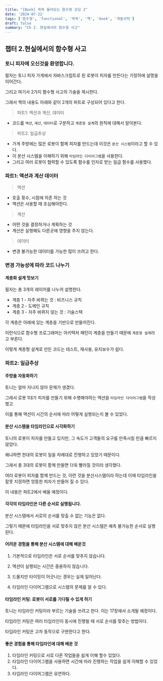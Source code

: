 ```yaml
---
title: "[Book] 쏙쏙 들어오는 함수형 코딩 2"
date: '2024-07-22'
tags: ['함수형', 'functional', '쏙쏙', '책', 'book', '개발서적']
draft: false
summary: "Ch 2. 현실에서의 함수형 사고"
---
```



## 챕터 2.현실에서의 함수형 사고 

### 토니 피자에 오신것을 환영합니다.

필자는 토니 피자 가게에서 자바스크립트로 된 로봇이 피자를 만든다는 가정하에 설명을 이어간다.

그리고 여기서 2가지 함수형 사고의 기술을 제시한다. 

그래서 책의 내용도 아래와 같이 2개의 파트로 구성되어 있다고 한다.

> 파트1: 액션과 계산, 데이터
- 코드를 `액션`, `계산`, `데이터`로 구분하고 `계층형 설계`의 원칙에 대해서 알아본다. 

> 파트2: 일급추상
- 가게 주방에는 많은 로봇이 함께 피자를 만드는데 이것은 `분산 시스템`이라고 할 수 있다.
- 이 분산 시스템을 이해하기 위해 `타임라인 다이어그램`을 사용한다.
- 그리고 여러 로봇이 협력할 수 있도록 함수를 인자로 받는 일급 함수를 사용했다.

### 파트1: 액션과 계산 데이터
> 액션
- 호출 횟수, 시점에 의존 하는 것
- 액션은 사용할 때 조심해야한다.

> 계산
- 어떤 것을 결정하거나 계획하는 것
- 계산은 실행해도 다른곳에 영향을 주지 않는다.

> 데이터
- 변경 불가능한 데이터를 가능한 많이 쓰려고 한다.

### 변경 가능성에 따라 코드 나누기
#### 계층화 설계 맛보기

필자는 총 3개의 레이어를 나누어 설명한다.

- 계층 1 - 자주 바뀌는 것 : 비즈니스 규칙
- 계층 2 - 도메인 규칙
- 계층 3 - 자주 바뀌지 않는 것 : 기술스택

각 계층은 아래에 있는 계층을 기반으로 만들어진다.

이런식으로 함수형 프로그래머는 아키텍처 패턴이 계층을 만들기 때문에 `계층형 설계`라고 부른다.

이렇게 계층형 설계로 만든 코드는 테스트, 재사용, 유지보수가 쉽다.

### 파트2: 일급추상
#### 주방을 자동화하기
토니는 얼마 지나지 않아 문제가 생겼다. 

그래서 로봇 1대가 피자를 만들기 위해 수행해야하는 액션을 `타임라인 다이어그램`을 작성했고

이를 통해 액션이 시간의 순서에 따라 어떻게 실행되는지 볼 수 있었다.

#### 분산 시스템을 타임라인으로 시각화하기
토니의 로봇이 피자를 만들고 있지만, 그 속도가 고객들의 요구를 만족시킬 만큼 빠르지 않았다.

왜냐하면 한대의 로봇이 일을 차례대로 진행하고 있었기 때문이다.

그래서 총 3대의 로봇이 함께 만들면 더욱 빨라질 것이라 생각했다.

여러 로봇이 피자를 함께 만드는 것, 이런 것을 분산시스템이라 하는데 이때 타임라인을 잘못 지정하면 엉뚱한 피자가 만들어 질 수 있다.

이 내용은 파트2에서 배울 예정이다.

#### 각각의 타임라인은 다른 순서로 실행됩니다.
분산 시스템에서 서로의 순서를 맞출 수 없는 기능은 없다.

그렇기 때문에 타임라인을 서로 맞추지 않은 분산 시스템은 예측 불가능한 순서로 실행된다.

#### 어려운 경험을 통해 분산 시스템에 대해 배운것
1. 기본적으로 타임라인은 서로 순서를 맞추지 않습니다.

2. 액션이 실행되는 시간은 중용하지 않습니다.

3. 드물지만 타이밍이 어긋나는 경우는 실제 일어난다.

4. 타임라인 다이어그램으로 시스템의 문제를 알 수 있다.

#### 타임라인 커팅: 로봇이 서로를 기다릴 수 있게 하기

토니는 타임라인 커팅이라 부르는 기술을 쓰려고 한다. 이는 17장에서 소개될 예정이다.

타임라인 커팅은 여러 타임라인이 동시에 진행될 때 서로 순서를 맞추는 방법이다.

타임라인 커팅은 고차 동작으로 구현한다고 한다.

#### 좋은 경험을 통해 타임라인에 대해 배운 것

1. 타임라인 커팅으로 서로 다른 작업들을 쉽게 이해 할수 있었다.
2. 타임라인 다이어그램을 사용하면 시간에 따라 진행하는 작업을 쉽게 이해할 수 있었다.
3. 타임라인 다이어그램은 유연하다.







